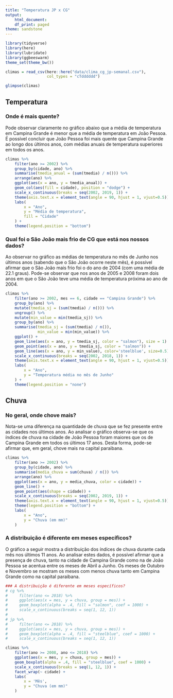 ```yaml
---
title: "Temperatura JP x CG"
output:
    html_document:
    df_print: paged
theme: sandstone
---
```


```r
library(tidyverse)
library(here)
library(lubridate)
library(ggbeeswarm)
theme_set(theme_bw())
```
```r
climas = read_csv(here::here("data/clima_cg_jp-semanal.csv"), 
                  col_types = "cTdddddd")

glimpse(climas)
```

## Temperatura

### Onde é mais quente?

Pode observar claramente no gráfico abaixo que a média de temperatura em Campina Grande é menor que a média de temperatura em João Pessoa. É possível concluir que João Pessoa foi mais quente que Campina Grande ao longo dos últimos anos, com médias anuais de temperatura superiores em todos os anos.
```r
climas %>% 
    filter(ano >= 2002) %>%
    group_by(cidade, ano) %>% 
    summarise(tmedia_anual = (sum(tmedia) / n())) %>% 
    arrange(ano) %>% 
    ggplot(aes(x = ano, y = tmedia_anual)) +
    geom_col(aes(fill = cidade), position = "dodge") +
    scale_x_continuous(breaks = seq(2002, 2019, 1)) +
    theme(axis.text.x = element_text(angle = 90, hjust = 1, vjust=0.5)) +
    labs(
        x = "Ano",
        y = "Média de temperatura",
        fill = "Cidade"
    ) +
    theme(legend.position = "bottom")
```



### Qual foi o São João  mais frio de CG que está nos nossos dados?

Ao observar no gráfico as médias de temperatura no mês de Junho nos últimos anos (sabendo que o São João ocorre neste mês), é possível afirmar que o São João mais frio foi o do ano de 2004 (com uma média de 22.1 graus). Pode-se observar que nos anos de 2005 e 2008 foram dois anos em que o São João teve uma média de temperatura próxima ao ano de 2004.
```r
climas %>%
    filter(ano >= 2002, mes == 6, cidade == "Campina Grande") %>%
    group_by(ano) %>%
    mutate(tmedia_sj = (sum(tmedia) / n())) %>% 
    ungroup() %>% 
    mutate(min_value = min(tmedia_sj)) %>% 
    group_by(ano) %>%
    summarise(tmedia_sj = (sum(tmedia) / n()),
              min_value = min(min_value)) %>% 
    ggplot() +
    geom_line(aes(x = ano, y = tmedia_sj, color = "salmon"), size = 1) +
    geom_point(aes(x = ano, y = tmedia_sj, color = "salmon")) +
    geom_line(aes(x = ano, y = min_value), color='steelblue', size=0.5) +
    scale_x_continuous(breaks = seq(2002, 2018, 1)) +
    theme(axis.text.x = element_text(angle = 90, hjust = 1, vjust=0.5)) +
    labs(
        x = "Ano",
        y = "Temperatura média no mês de Junho"
    ) +
    theme(legend.position = "none")
```



## Chuva

### No geral, onde chove mais?

Nota-se uma diferença na quantidade de chuva que se fez presente entre as cidades nos últimos anos. Ao analisar o gráfico observa-se que os índices de chuva na cidade de João Pessoa foram maiores que os de Campina Grande em todos os últimos 17 anos. Desta forma, pode-se afirmar que, em geral, chove mais na capital paraibana.
```r
climas %>%
    filter(ano >= 2002) %>%
    group_by(cidade, ano) %>% 
    summarise(media_chuva = sum(chuva) / n()) %>%
    arrange(ano) %>% 
    ggplot(aes(x = ano, y = media_chuva, color = cidade)) +
    geom_line() +
    geom_point(aes(shape = cidade)) +
    scale_x_continuous(breaks = seq(2002, 2019, 1)) +
    theme(axis.text.x = element_text(angle = 90, hjust = 1, vjust=0.5)) + 
    theme(legend.position = "bottom") +
    labs(
        x = "Ano",
        y = "Chuva (em mm)"
    )
```


### A distribuição é diferente em meses específicos?

O gráfico a seguir mostra a distribuição dos índices de chuva durante cada mês nos últimos 11 anos. Ao analisar estes dados, é possível afirmar que a presença de chuva, tanto na cidade de Campina Grande como na de João Pessoa se acentua entre os meses de Abril a Junho. Os meses de Outubro e Novembro se mostram os meses com menos chuva tanto em Campina Grande como na capital paraibana.
```r
### A distribuição é diferente em meses específicos?
# cg %>%
#     filter(ano <= 2018) %>% 
#     ggplot(aes(x = mes, y = chuva, group = mes)) + 
#     geom_boxplot(alpha = .4, fill = "salmon", coef = 1000) +
#     scale_x_continuous(breaks = seq(1, 12, 1))
# 
# jp %>%
#     filter(ano <= 2018) %>%
#     ggplot(aes(x = mes, y = chuva, group = mes)) + 
#     geom_boxplot(alpha = .4, fill = "steelblue", coef = 1000) +
#     scale_x_continuous(breaks = seq(1, 12, 1))

climas %>%
    filter(ano >= 2008, ano <= 2018) %>% 
    ggplot(aes(x = mes, y = chuva, group = mes)) + 
    geom_boxplot(alpha = .4, fill = "steelblue", coef = 1000) +
    scale_x_continuous(breaks = seq(1, 12, 1)) +
    facet_wrap(~ cidade) +
    labs(
        x = 'Mês',
        y = "Chuva (em mm)"
    )
```


